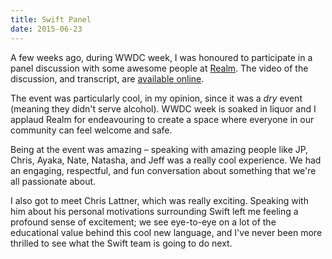 ```yaml
---
title: Swift Panel
date: 2015-06-23
---
```



A few weeks ago, during WWDC week, I was honoured to participate in a panel discussion with some awesome people at [Realm](https://realm.io/). The video of the discussion, and transcript, are [available online](https://realm.io/news/apple-wwdc-2015-swift-panel-discussion/).


The event was particularly cool, in my opinion, since it was a _dry_ event (meaning they didn't serve alcohol). WWDC week is soaked in liquor and I applaud Realm for endeavouring to create a space where everyone in our community can feel welcome and safe. 

Being at the event was amazing – speaking with amazing people like JP, Chris, Ayaka, Nate, Natasha, and Jeff was a really cool experience. We had an engaging, respectful, and fun conversation about something that we're all passionate about. 

I also got to meet Chris Lattner, which was really exciting. Speaking with him about his personal motivations surrounding Swift left me feeling a profound sense of excitement; we see eye-to-eye on a lot of the educational value behind this cool new language, and I've never been more thrilled to see what the Swift team is going to do next. 

  